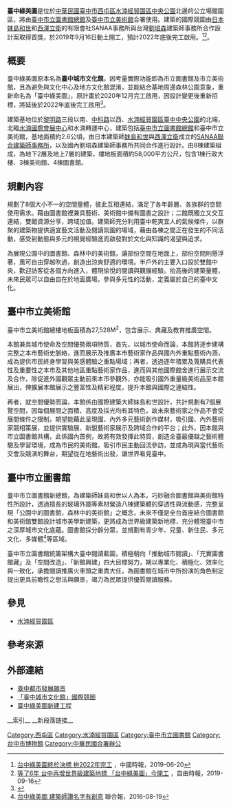 {{coord|24.1929213|120.6523765|type:landmark_region:TW-TXG|display=title}}
{{newsrelease|time=2019-03-06T03:49:47+00:00}}
{{台中市未來建設}}
'''臺中綠美圖'''是位於[[中華民國|中華民國]][[臺中市|臺中市]][[西屯區|西屯區]][[水湳經貿園區|水湳經貿園區]][[中央公園_(臺中市)|中央公園]]北邊的公立場館園區，將由[[臺中市立圖書館總館|臺中市立圖書館總館]]及[[臺中市立美術館|臺中市立美術館]]合署使用。建築的國際競圖由[[日本|日本]][[妹島和世|妹島和世]]和[[西澤立衛|西澤立衛]]的有限會社SANAA事務所與台灣[[劉培森|劉培森]]建築師事務所合作設計案取得首獎，於2019年9月16日動土開工，預計2022年底後完工啟用。<ref>[https://www.chinatimes.com/amp/newspapers/20190620000364-260204 台中綠美圖終於決標 拚2022年完工] {{Wayback|url=https://www.chinatimes.com/amp/newspapers/20190620000364-260204 |date=20190819032502 }}，中國時報，2019-06-20</ref><ref>[https://news.ltn.com.tw/news/life/breakingnews/2916939 等了6年 台中再增世界級建築地標 「台中綠美圖」今開工] {{Wayback|url=https://news.ltn.com.tw/news/life/breakingnews/2916939 |date=20191007201403 }}，自由時報，2019-09-16</ref>。

==概要==
臺中綠美圖原本名為'''臺中城市文化館'''，因考量實際功能即為市立圖書館及市立美術館，且為避免與文化中心及地方文化館混淆，並能結合基地周邊森林公園意象，重新命名為「臺中綠美圖」，原計畫於2020年12月完工啟用，因設計變更後重新招標，將延後於2022年底後完工啟用<ref>{{Cite web |url=https://www.chinatimes.com/realtimenews/20180611003091-260405 |title=台中綠美圖蓋不起來？中市府：目標111年完工啟用 |accessdate=2019-03-06 |archive-date=2019-03-06 |archive-url=https://web.archive.org/web/20190306111608/https://www.chinatimes.com/realtimenews/20180611003091-260405 |dead-url=no }}</ref>。

建築基地位於[[黎明路|黎明路]]三段以南、[[中科路|中科路]]以西、[[水湳經貿園區|水湳經貿園區]][[臺中中央公園|臺中中央公園]]的北端，北臨[[水湳國際會展中心|水湳國際會展中心]]和水湳轉運中心，建築包括[[臺中市立圖書館總館|臺中市立圖書館總館]]和臺中市立美術館，基地面積約2.6公頃，由日本建築師[[妹島和世|妹島和世]]與[[西澤立衛|西澤立衛]]成立的[[SANAA|SANAA聯合建築師事務所]]，以及國內劉培森建築師事務所共同合作進行設計。由8棟建築組成，為地下2層及地上7層的建築，樓地板面積約58,000平方公尺，包含1棟行政大樓、3棟美術館、4棟圖書館。

== 規劃內容 ==
規劃了8個大小不一的空間量體，彼此互相連結，滿足了各年齡層、各族群的空間使用需求。藉由圖書館裡兼具藝術、美術館中備有圖書之設計；二館既獨立又交互連結，雙館資源分享，跨域加值。建築師充分利用臺中乾爽宜人的氣候條件，以群聚的建築物提供適宜藝文活動及閱讀氛圍的場域，藉由各棟之間正在發生的不同活動，感受到動態與多元的視覺經驗進而啟發對於文化與知識的渴望與追求。

為展現公園中的圖書館、森林中的美術館，讓部份空間在地面上，部份空間則懸浮著，風可自由穿越吹過，創造出涼爽舒適的環境。半戶外的主要入口設於雙館中央，歡迎訪客從各個方向進入，體現愉悅的閱讀與觀展經驗。抬高後的建築量體，未來民眾可以自由自在於地面廣場，參與多元性的活動，定義屬於自己的臺中文化。

== 臺中市立美術館 ==
臺中市立美術館總樓地板面積為27,528M<sup>2</sup>，包含展示、典藏及教育推廣空間。

本館兼具城市使命及空間優勢兩項特質，首先，以城市使命而論，本館將逐步建構完整之本市藝術史脈絡，進而展示及推廣本市藝術家作品與國內外重點藝術內涵，成為提供市民終身學習與美感體驗之重點場域；再者，透過逐年積累及蒐購具代表性及重要性之本市及其他地區重點藝術家作品，進而與其他國際館舍進行展示交流及合作，除促進外國觀眾主動前來本市參觀外，亦能吸引國外重量級美術品至本館展出，俾擴展本館展示之豐富性及精彩程度，提升本館與國際之連結性。

再者，就空間優勢而論，本館係由國際建築大師妹島和世設計，共計規劃有7個展覽空間，因每個展間之面積、高度及採光均有其特色，故未來藝術家之作品不會受展間條件之限制，期望能藉此呈現國、內外多元藝術創作媒材，吸引國、內外藝術家競相策展，並提供實驗展、新銳藝術家展示及跨域合作的平台；此外，因本館與市立圖書館共構，此係國內首例，故將有效發揮此特質，創造全臺最優越之藝術體驗及學習環境，成為市民的美術館，吸引市民主動回流參訪，並成為現與當代藝術交會及競演的舞台，期望從在地藝術出發，讓世界看見臺中。

== 臺中市立圖書館 ==
臺中市立圖書館新總館，為建築師妹島和世以人為本，巧妙融合圖書館與美術館特性所設計，透過擅長的玻璃外牆等素材營造八棟建築體的穿透性與流動感，完整呈現「公園中的圖書館，森林中的美術館」之概念，未來不僅是全台首座結合圖書館和美術館雙館設計城市美學新建築，更將成為世界級建築新地標，充分體現臺中市之深厚城市文化底蘊。圖書館採分齡分眾，並規劃有青少年、兒童、新住民、多元文化、多媒體<ref>[http://udn.com/news/story/7322/1905008 台中綠美圖 建築師讚名字有創意] {{Wayback|url=http://udn.com/news/story/7322/1905008 |date=20160919203056 }}聯合報，2016-08-19</ref>等區域。

臺中市立圖書館統籌架構大臺中閱讀藍圖，積極朝向「推動城市閱讀」、「充實圖書館藏」及「空間改造」、「新館興建」四大目標努力，期以專業化、積極化、效率化與一致化，承擔閱讀推廣火車頭之重責大任，為圖書館在城市中所扮演的角色制定提出更具前瞻性之想法與願景，竭力為民眾提供優質閱讀服務。

== 參見 ==

*[[水湳經貿園區|水湳經貿園區]]


==參考來源==
{{reflist}}

==外部連結==
*[http://www.udvision.taichung.gov.tw/ 臺中都市發展願景] {{Wayback|url=http://www.udvision.taichung.gov.tw/ |date=20181121203822 }}
*[https://web.archive.org/web/20161016024714/http://www1.culture.taichung.gov.tw/TCcenter/2013Competition/html/main_c.html 「臺中城市文化館」國際競圖]
*[https://web.archive.org/web/20161025115619/https://www.construction.taichung.gov.tw/107631/post 臺中綠美圖新建工程]

{{水湳經貿園區}}
{{台灣博物館}}


[[Category:西屯區|Category:西屯區]]
[[Category:水湳經貿園區|Category:水湳經貿園區]]
[[Category:臺中市立圖書館|Category:臺中市立圖書館]]
[[Category:台中市博物館|Category:台中市博物館]]
[[Category:中華民國合署辦公|Category:中華民國合署辦公]]
__索引__
__新段落链接__